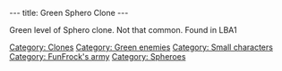 ---
title: Green Sphero Clone
---

{{Enemy|
Name=Green Sphero Clone|
Image=Green_sphero_clone.JPG‎|
Level=green|
Reaction=Spins round on spot|
Recovery=Medium|
Rate=Fast|
Damage=High|
Range=Wide|
Speed=Slow}}

Green level of Sphero clone. Not that common. Found in LBA1

[[Category: Clones]]
[[Category: Green enemies]]
[[Category: Small characters]]
[[Category: FunFrock's army]]
[[Category: Spheroes]]